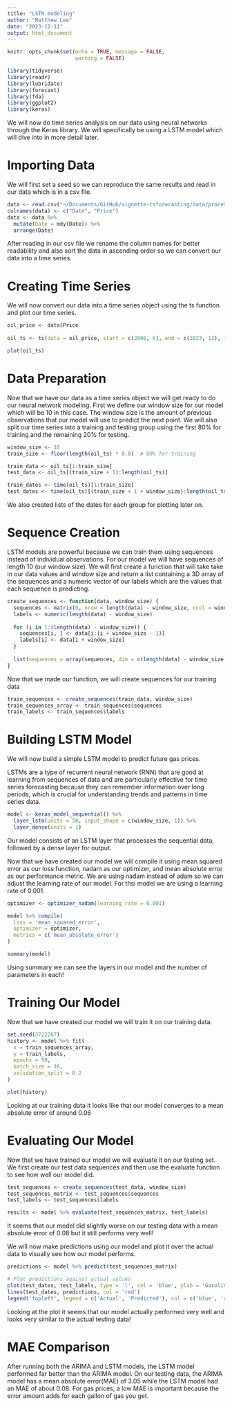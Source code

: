 ```yaml
---
title: "LSTM modeling"
author: "Matthew Lee"
date: "2023-12-11"
output: html_document
---
```


```r
knitr::opts_chunk$set(echo = TRUE, message = FALSE,
                      warning = FALSE)
```

```r
library(tidyverse)
library(readr)
library(lubridate)
library(forecast)
library(fda)
library(ggplot2)
library(keras)
```

We will now do time series analysis on our data using neural networks through the Keras library. We will specifically be using a LSTM model which will dive into in more detail later.

# Importing Data
We will first set a seed so we can reproduce the same results and read in our data which is in a csv file.
```r
data <- read.csv("~/Documents/GitHub/vignette-tsforecasting/data/processed.csv", header = TRUE)
colnames(data) <- c("Date", "Price")
data <- data %>%
  mutate(Date = mdy(Date)) %>%
  arrange(Date)
```
After reading in our csv file we rename the column names for better readability and also sort the data in ascending order so we can convert our data into a time series.

# Creating Time Series
We will now convert our data into a time series object using the ts function and plot our time series.
```r
oil_price <- data$Price
  
oil_ts <- ts(data = oil_price, start = c(2000, 6), end = c(2023, 12), frequency = 52)

plot(oil_ts)
```

# Data Preparation
Now that we have our data as a time series object we will get ready to do our neural network modeling. First we define our window size for our model which will be 10 in this case. The window size is the amount of previous observations that our model will use to predict the next point. We will also split our time series into a training and testing group using the first 80% for training and the remaining 20% for testing.
```r
window_size <- 10
train_size <- floor(length(oil_ts) * 0.8)  # 80% for training

train_data <- oil_ts[1:train_size]
test_data <- oil_ts[(train_size + 1):length(oil_ts)]

train_dates <- time(oil_ts)[1:train_size]
test_dates <- time(oil_ts)[(train_size + 1 + window_size):length(oil_ts)]
```
We also created lists of the dates for each group for plotting later on.

# Sequence Creation
LSTM models are powerful because we can train them using sequences instead of individual observations. For our model we will have sequences of length 10 (our window size). We will first create a function that will take take in our data values and window size and return a list containing a 3D array of the sequences and a numeric vector of our labels which are the values that each sequence is predicting.
```r
create_sequences <- function(data, window_size) {
  sequences <- matrix(0, nrow = length(data) - window_size, ncol = window_size)
  labels <- numeric(length(data) - window_size)
  
  for (i in 1:(length(data) - window_size)) {
    sequences[i, ] <- data[i:(i + window_size - 1)]
    labels[i] <- data[i + window_size]
  }
  
  list(sequences = array(sequences, dim = c(length(data) - window_size, window_size, 1)), labels = labels)
}
```
Now that we made our function, we will create sequences for our training data
```r
train_sequences <- create_sequences(train_data, window_size)
train_sequences_array <- train_sequences$sequences
train_labels <- train_sequences$labels
```

# Building LSTM Model
We will now build a simple LSTM model to predict future gas prices.

LSTMs are a type of recurrent neural network (RNN) that are good at learning from sequences of data and are particularly effective for time series forecasting because they can remember information over long periods, which is crucial for understanding trends and patterns in time series data.
```r
model <- keras_model_sequential() %>%
  layer_lstm(units = 50, input_shape = c(window_size, 1)) %>%
  layer_dense(units = 1)
```
Our model consists of an LSTM layer that processes the sequential data, followed by a dense layer for output.

Now that we have created our model we will compile it using mean squared error as our loss function, nadam as our optimizer, and mean absolute error as our performance metric. We are using nadam instead of adam so we can adjust the learning rate of our model. For thsi model we are using a learning rate of 0.001.
```r
optimizer <- optimizer_nadam(learning_rate = 0.001)

model %>% compile(
  loss = 'mean_squared_error',
  optimizer = optimizer,
  metrics = c('mean_absolute_error')
)

summary(model)
```
Using summary we can see the layers in our model and the number of parameters in each!

# Training Our Model
Now that we have created our model we will train it on our training data.
```r
set.seed(3722287)
history <- model %>% fit(
  x = train_sequences_array,
  y = train_labels,
  epochs = 50,
  batch_size = 16,
  validation_split = 0.2
)

plot(history)
```
Looking at our training data it looks like that our model converges to a mean absolute error of around 0.06

# Evaluating Our Model
Now that we have trained our model we will evaluate it on our testing set. We first create our test data sequences and then use the evaluate function to see how well our model did.
```r
test_sequences <- create_sequences(test_data, window_size)
test_sequences_matrix <- test_sequences$sequences
test_labels <- test_sequences$labels

results <- model %>% evaluate(test_sequences_matrix, test_labels)
```
It seems that our model did slightly worse on our testing data with a mean absolute error of 0.08 but it still performs very well!

We will now make predictions using our model and plot it over the actual data to visually see how our model performs.
```r
predictions <- model %>% predict(test_sequences_matrix)

# Plot predictions against actual values
plot(test_dates, test_labels, type = 'l', col = 'blue', ylab = 'Gasoline Prices', xlab = 'Year')
lines(test_dates, predictions, col = 'red')
legend('topleft', legend = c('Actual', 'Predicted'), col = c('blue', 'red'), lty = 1)
```

Looking at the plot it seems that our model actually performed very well and looks very similar to the actual testing data!

# MAE Comparison
After running both the ARIMA and LSTM models, the LSTM model performed far better than the ARIMA model. On our testing data, the ARIMA model has a mean absolute error(MAE) of 3.05 while the LSTM model had an MAE of about 0.08. For gas prices, a low MAE is important because the error amount adds for each gallon of gas you get.